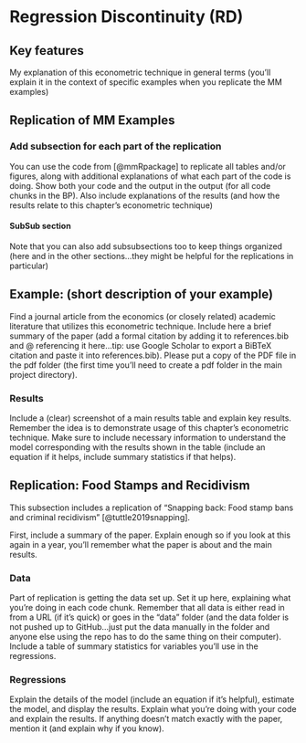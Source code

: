 # Regression Discontinuity (RD)

## Key features

My explanation of this econometric technique in general terms (you'll explain it in the context of specific examples when you replicate the MM examples)


## Replication of MM Examples

### Add subsection for each part of the replication

You can use the code from [@mmRpackage] to replicate all tables and/or figures, along with additional explanations of what each part of the code is doing. Show both your code and the output in the output (for all code chunks in the BP). Also include explanations of the results (and how the results relate to this chapter's econometric technique)

#### SubSub section

Note that you can also add subsubsections too to keep things organized (here and in the other sections...they might be helpful for the replications in particular)


## Example: (short description of your example)

Find a journal article from the economics (or closely related) academic literature that utilizes this econometric technique. Include here a brief summary of the paper (add a formal citation by adding it to references.bib and @ referencing it here...tip: use Google Scholar to export a BiBTeX citation and paste it into references.bib). Please put a copy of the PDF file in the pdf folder (the first time you'll need to create a pdf folder in the main project directory).

### Results

Include a (clear) screenshot of a main results table and explain key results. Remember the idea is to demonstrate usage of this chapter's econometric technique. Make sure to include necessary information to understand the model corresponding with the results shown in the table (include an equation if it helps, include summary statistics if that helps). 



## Replication: Food Stamps and Recidivism

This subsection includes a replication of "Snapping back: Food stamp bans and criminal recidivism" [@tuttle2019snapping].

First, include a summary of the paper. Explain enough so if you look at this again in a year, you'll remember what the paper is about and the main results.

### Data

Part of replication is getting the data set up. Set it up here, explaining what you're doing in each code chunk. Remember that all data is either read in from a URL (if it's quick) or goes in the "data" folder (and the data folder is not pushed up to GitHub...just put the data manually in the folder and anyone else using the repo has to do the same thing on their computer). Include a table of summary statistics for variables you'll use in the regressions.

### Regressions

Explain the details of the model (include an equation if it's helpful), estimate the model, and display the results. Explain what you're doing with your code and explain the results. If anything doesn't match exactly with the paper, mention it (and explain why if you know). 


